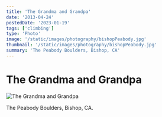 ```yaml
---
title: 'The Grandma and Grandpa'
date: '2013-04-24'
postedDate: '2023-01-19'
tags: ['climbing']
type: 'Photo'
image: '/static/images/photography/bishopPeabody.jpg'
thumbnail: '/static/images/photography/bishopPeabody.jpg'
summary: 'The Peabody Boulders, Bishop, CA'
---
```


# The Grandma and Grandpa

![The Grandma and Grandpa](/static/images/photography/bishopPeabody.jpg)

The Peabody Boulders, Bishop, CA.